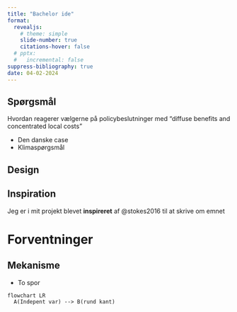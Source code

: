 ```yaml
---
title: "Bachelor ide"
format:
  revealjs:
    # theme: simple
    slide-number: true
    citations-hover: false
  # pptx:
  #   incremental: false
suppress-bibliography: true
date: 04-02-2024
---
```


## Spørgsmål

Hvordan reagerer vælgerne på policybeslutninger med "diffuse benefits and concentrated local costs"

-   Den danske case
-   Klimaspørgsmål

## Design

## Inspiration

Jeg er i mit projekt blevet **inspireret** af @stokes2016 til at skrive om emnet

# Forventninger

## Mekanisme

- To spor

```mermaid
flowchart LR
  A(Indepent var) --> B(rund kant)
```